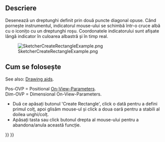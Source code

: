 <languages/>

{{Docnav
|[[Sketcher_CreateEllipseBy3Points|Ellipse From 3 Points]]
|[[Sketcher_CreateRectangle_Center|Centered Rectangle]]
|[[Sketcher_Workbench|Sketcher]]
|IconL=Sketcher_CreateEllipseBy3Points.svg
|IconR=Sketcher_CreateRectangle_Center.svg
|IconC=Workbench_Sketcher.svg
}}

<div class="mw-translate-fuzzy">
{{GuiCommand/ro|Name=Sketcher CreateRectangle|Name/ro=Sketcher CreateRectangle|Workbenches=[[Sketcher Workbench/ro|Sketcher]]|Shortcut=R|MenuLocation=Sketch → Sketcher geometries → Create rectangle|SeeAlso=[[Sketcher CreatePolyline/ro|Sketcher Polyline]]}}
</div>

<span id="Description"></span>
==Descriere==

<div class="mw-translate-fuzzy">
Desenează un dreptunghi definit prin două puncte diagonal opuse. 
Când pornește instrumentul, indicatorul mouse-ului se schimbă într-o cruce albă cu o iconițo cu un dreptunghi roșu. 
Coordonatele indicatorului sunt afișate lângă indicator în culoarea albastră și în timp real.
</div>

[[Image:SketcherCreateRectangleExample.png‎]]

<span id="Usage"></span>
<div class="mw-translate-fuzzy">
== Cum se folosește ==
</div>

See also: [[Sketcher_Workbench#Drawing_aids|Drawing aids]].

Pos-OVP = Positional [[Sketcher_Preferences#General|On-View-Parameters]]. {{Version|1.0}}<br>
Dim-OVP = Dimensional On-View-Parameters. {{Version|1.0}}

<div class="mw-translate-fuzzy">
* Duă ce apăsați butonul 'Create Rectangle', click o dată pentru a defini primul colț, apoi glisăm mouse-ul și click a doua oară pentru a stabili al doilea unghi/colț.
* Apăsați tasta {{KEY|Esc}} sau click butonul drepta al mouse-ului pentru a abandona/anula această funcție.
</div>


{{Docnav
|[[Sketcher_CreateEllipseBy3Points|Ellipse From 3 Points]]
|[[Sketcher_CreateRectangle_Center|Centered Rectangle]]
|[[Sketcher_Workbench|Sketcher]]
|IconL=Sketcher_CreateEllipseBy3Points.svg
|IconR=Sketcher_CreateRectangle_Center.svg
|IconC=Workbench_Sketcher.svg
}}

{{Sketcher_Tools_navi{{#translation:}}}}
{{Userdocnavi{{#translation:}}}}
